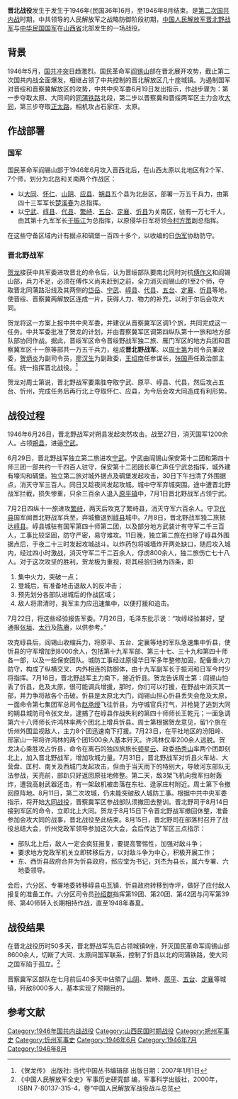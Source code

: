 {{Infobox Military Conflict
|conflict=晋北战役
|partof=[[第二次国共内战|第二次国共内战]]
|image=
|caption=
|place=山西省北部
|date=1946年6月 – 1946年8月15日
|result=[[解放军|解放军]]获胜
|combatant1=<center>[[File:Flag_of_the_Republic_of_China_Army.svg|60px]]<br /> [[國民革命軍|國民革命軍]]
|combatant2=<center>[[File:Flag_of_the_Chinese_Communist_Party.svg|60px]]<br /> [[晋北野战军|晋北野战军]]
|commander1=[[File:Flag_of_the_Republic_of_China_Army.svg|22px]][[阎锡山|阎锡山]]<br /> [[File:Flag_of_the_Republic_of_China_Army.svg|22px]] [[楚溪春|楚溪春]]<br /> [[File:Flag_of_the_Republic_of_China_Army.svg|22px]] [[于振江|于振江]]<br /> [[File:Flag_of_Japan.svg|22px]] [[今村方策|今村方策]]
|commander2=[[File:Flag_of_the_Chinese_Communist_Party.svg|22px]] [[贺龙|贺龙]]<br /> [[File:Flag_of_the_Chinese_Communist_Party.svg|22px]] [[周士第|周士第]]
|strength1=[[File:Flag_of_the_Republic_of_China_Army.svg|22px]]国民革命军
|strength2=[[File:Flag_of_the_Chinese_Communist_Party.svg|22px]]晋北野战军
|casualties1=8500人
|casualties2=不详
|}}

'''晋北战役'''发生于发生于1946年(民国36年)6月，至1946年8月结束。是[[第二次国共内战|第二次国共内战]]时期，中共领导的人民解放军之战略防御阶段初期，[[中国人民解放军|中国人民解放军]][[晋北野战军|晋北野战军]]与[[中华民国国军|中华民国国军]]在[[山西省|山西省]]北部发生的一场战役。
==背景==
1946年5月，[[1945年国共冲突|国共冲突]]日趋激烈。国民革命军[[阎锡山|阎锡山]]部在晋北展开攻势，截止第二次国共内战全面爆发，相继占领了中共控制的晋北解放区几十座城镇。为遏制国军对晋绥和晋察冀解放区的攻势，中共中央军委6月19日发出指示，作战步骤为：第一步夺取太原、大同间的[[同蒲铁路|同蒲铁路]]北段，第二步以晋察冀和晋绥两军区主力会攻[[大同|大同]]，第三步夺取[[正太路|正太路]]，相机攻占石家庄、太原。
==作战部署==
===国军===
国民革命军阎锡山部于1946年6月攻入晋西北后，在山西太原以北地区有2个军、7个师，划分为北岳和关南两个作战区：
*以[[大同县|大同]]、[[怀仁县|怀仁]]、[[山阴县|山阴]]、[[应县|应县]]、[[朔县|朔县]]五个县为北岳区，部署一万五千兵力，由第四十三军军长[[楚溪春|楚溪春]]为总指挥。
*以[[宁武县|宁武]]、[[崞县|崞县]]、[[代县|代县]]、[[繁峙县|繁峙]]、[[五台县|五台]]、[[定襄县|定襄]]、[[忻县|忻县]]为关南区，驻有一万七千人，由其第十九军军长[[于振江|于振江]]为总指挥，以原侵华日军将领[[今村方策|今村方策]]副总指挥。
在这些守备区域内计有据点和碉堡一百四十多个，以收编的日[[伪军|伪军]]协助防守。
===晋北野战军===
[[贺龙|贺龙]]接获中共军委进攻晋北的命令后，认为晋绥部队要南北同时对抗[[傅作义|傅作义]]和阎锡山部，兵力不足，必须在傅作义尚未赶到之前，全力消灭阎锡山的1至2个师，夺取晋北同蒲路沿线及其两侧的[[岱岳县|岱岳]]、[[宁武县|宁武]]、[[崞县|崞县]]、[[代县|代县]]、[[五台县|五台]]、[[定襄|定襄]]、[[忻县|忻县]]等地，使晋绥、晋察冀两解放区连成一片，获得人力、物力的补充，以利于尔后会攻大同。

贺龙将这一方案上报中共中央军委，并建议从晋察冀军区调1个旅，共同完成这一任务。中共军委批准了贺龙的计划，并由晋察冀军区调第四纵队第十一旅和地方部队部协同作战。据此，晋绥军区命令晋绥野战军独二旅、雁门军区的地方兵团和晋察冀军区十一旅等部共一万五千兵力，组成'''晋北野战军'''。以[[周士第|周士第]]为司令员兼政委，[[贺炳炎|贺炳炎]]为副司令员，[[廖汉生|廖汉生]]为副政委，[[王绍南_(1906年)|王绍南]]任参谋长，[[张国声|张国声]]任政治部主任。统一指挥晋北战役。<ref>《贺龙传》 出版社: 当代中国丛书编辑部 出版日期：2007年1月1日</ref> 

贺龙对周士第说，晋北野战军要乘胜夺取宁武、原平、崞县、代县，然后攻占五台、忻州，完成任务后再行北上夺取怀仁、应县，为今后会攻大同造成有利形势。

==战役过程==
1946年6月26日，晋北野战军对朔县发起突然攻击。战至27日，消灭国军1200余人。占领[[朔县|朔县]]，进逼[[宁武县|宁武]]。

6月29日，晋北野战军独立第二旅进攻[[宁武县|宁武]]。宁武由阎锡山保安第十二团和第四十师三团一部共约一千四百人驻守，保安第十二团团长辜仁声任宁武总指挥，城外建有壕沟和碉堡。独立第二旅对城外据点及碉堡发起攻击，30日下午扫清了外围据点，消灭守军三百人。同日又趁夜间发起攻城。城中守军弃城突围。途中遭晋北野战军拦截，损失惨重，只余三百余人退入[[原平市|原平镇]]中，7月1日晋北野战军占领宁武。

7月2日四纵十一旅进攻[[繁峙县|繁峙]]，两天后攻克了繁峙县，消灭守军六百余人。守卫[[代县|代县]]国军闻晋北野战军兵至，弃城撤退到[[崞县|崞县]]城中。7月8日，晋北野战军独二旅抵达[[崞县|崞县]]。崞县城驻有国军第四十师第二团，以及部分地方武装计有守军二千三百人，工事比较坚固，防守严密，易守难攻。11日晚，独立第二旅在扫除了崞县外围据点后，于夜二十三时发起攻城战斗。以炸药包将城墙炸开两处缺口，随后攻入城内，经过四小时激战，消灭守军二千二百余人，俘虏800余人，独二旅伤亡七十八人。对于这次攻坚的胜利，贺龙极为重视，将其经验归纳为四条，即
# 集中火力，突破一点；
# 登城后，有准备地击退敌人的反冲击；
# 预先划分各部队进城后的作战区域；
# 敌人将肃清时，我军主力应迅速集中，以便打援和追击。
7月22日，将这些经验报告军委。7月26日，毛泽东批示说：“攻崞经验甚好，望通报[[晋察冀军区|张垣]]、[[晋冀鲁豫野战军|太行]]及[[陈赓|陈赓]]，以供参考。”

攻克崞县后，阎锡山收缩兵力，将原平、五台、定襄等地的军队急速集中忻县，使忻县的守军增加到8000余人，包括第十九军军部、第三十七、三十九和第四十师各一部，以及一些保安团队。城防工事经过原侵华日军多年整修加固，配备重火力防守，构成了纵横交叉、内外相连的防御体，由十九军副军长于振河和日军今村少将指挥。7月16日，晋北野战军主力南下，接近忻县。贺龙告诉周士第：阎锡山怕丢了忻县，危及太原，很可能调兵增援，那时，你们可以打援，在野战中消灭其一部，并力争将敌各个击破。忻县是太原北大门，阎锡山担心忻县丢失会危及太原，一面命令第七集团军总司令[[赵承绶|赵承绶]]飞往忻县，为守城官兵打气，并枪毙了逃到大同的朔县城防司令张文龙，逮捕了在崞县作战失利的第四十师师长王乾元；一面急调第六十八师师长许鸿林率两个团北上增兵忻县。周士第根据贺龙意见，留1个旅在忻州外围监视敌人，主力8个团迅速南下打援。7月23日，在平社地区的汾阳岭、邢家山一带将许鸿林的两个团1500余人基本歼灭。许鸿林仅率200余人逃脱。贺龙决心乘胜攻占忻县，命令在离石的独四旅旅长[[顿星云|顿星云]]、政委[[杨秀山|杨秀山]]率两个团即刻北上，加入晋北野战军，增加攻城力量。7月31日，晋北野战军对忻县火车站、大营盘、匡村、南关及西城门发起攻击，但由于当天雨下的特别大，导致河东部队无法参战，天亮前，部趴只好返回原驻地修整。第二天，敌3架飞机向我军扫射轰炸，遭我高射武器还击，有一架敌机被击落在东社、逯家庄村附近。周士第下令撤回原阵地。8月11日，第二次攻城，仍未能突破敌人城防工事。根据中共中央军委指示，将开始[[大同集宁战役|大同战役]]，晋察冀军区参战部队须撤回去整训。晋北野司于8月14日接到军区的命令，立即北上大同。贺龙于8月15日下令晋北野战军撤回休整，准备参加会攻大同的战事，晋北战役至此结束。8月15日，晋北野司在部落村召开了战役总结大会，忻州党政军领导参加这次大会，会后传达了军区三点指示：
* 部队北上后，敌人一定会疯狂报复，要提高警惕性，加强对敌斗争；
* 要求地方党政军机关立即转移后方，以对敌斗争为中心，积极开展工作；
* 东、西忻县政府合并为忻县政府，郅应堂为书记，刘杰为县长，属六专署、六地委领导。
会后，六分区、专署地委转移崞县屯瓦镇．忻县政府转移到寺坪，做好了应付敌人报复的准备工作。六分区司令员[[孙绍群|孙绍群]]指挥第19团、第20团、第42团与闫军第39师、第40师转入长期相持作战，直至1948年春夏。
==战役结果==
在晋北战役历时50多天，晋北野战军先后占领城镇9座，歼灭国民革命军阎锡山部8600余人，切断了大同、太原间国军联系，控制了忻县以北的同蒲铁路，使大同之国军陷于孤立。<ref>《中国人民解放军全史》军事历史研究部 编，军事科学出版社，2000年，ISBN 7-80137-315-4，卷“中国人民解放军战役战斗总览</ref>

晋察冀军区部队在七月前后40多天中佔領了[[山阴县|山阴]]、繁峙、[[原平|原平]]、[[五台县|五台]]、[[定襄|定襄]]等城镇，歼敌8000多人，基本实现了预期目的。

== 参考文献 ==
{{reflist}}
{{第二次国共内战}}
[[Category:1946年国共内战战役|Category:1946年国共内战战役]] 
[[Category:山西民国时期战役|Category:山西民国时期战役]]
[[Category:朔州军事史|Category:朔州军事史]]
[[Category:忻州军事史|Category:忻州军事史]]
[[Category:1946年6月|Category:1946年6月]]
[[Category:1946年7月|Category:1946年7月]]
[[Category:1946年8月|Category:1946年8月]]